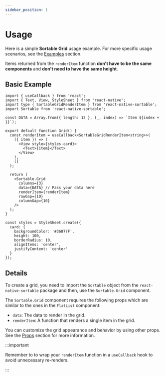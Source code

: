 ```yaml
---
sidebar_position: 1
---
```


# Usage

Here is a simple **Sortable Grid** usage example. For more specific usage scenarios, see the [Examples](./examples) section.

Items returned from the `renderItem` function **don't have to be the same components** and **don't need to have the same height**.

## Basic Example

```tsx
import { useCallback } from 'react';
import { Text, View, StyleSheet } from 'react-native';
import type { SortableGridRenderItem } from 'react-native-sortable';
import Sortable from 'react-native-sortable';

const DATA = Array.from({ length: 12 }, (_, index) => `Item ${index + 1}`);

export default function Grid() {
  const renderItem = useCallback<SortableGridRenderItem<string>>(
    ({ item }) => (
      <View style={styles.card}>
        <Text>{item}</Text>
      </View>
    ),
    []
  );

  return (
    <Sortable.Grid
      columns={3}
      data={DATA} // Pass your data here
      renderItem={renderItem}
      rowGap={10}
      columnGap={10}
    />
  );
}

const styles = StyleSheet.create({
  card: {
    backgroundColor: '#36877F',
    height: 100,
    borderRadius: 10,
    alignItems: 'center',
    justifyContent: 'center'
  }
});
```

## Details

To create a grid, you need to import the `Sortable` object from the `react-native-sortable` package and then, use the `Sortable.Grid` component.

The `Sortable.Grid` component requires the following props which are similar to the ones in the `FlatList` component:

- `data`: The data to render in the grid.
- `renderItem`: A function that renders a single item in the grid.

You can customize the grid appearance and behavior by using other props. See the [Props](./props) section for more information.

:::important

Remember to to wrap your `renderItem` function in a `useCallback` hook to avoid unnecessary re-renders.

:::
